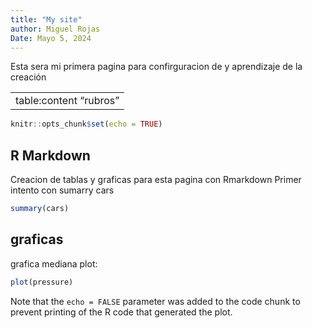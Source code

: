 ```yaml
---
title: "My site"
author: Miguel Rojas
Date: Mayo 5, 2024
---
```


Esta sera mi primera pagina para confirguracion de y aprendizaje de la creación

---
table:content "rubros"
---
```r
knitr::opts_chunk$set(echo = TRUE)
```

## R Markdown

Creacion de tablas y graficas para esta pagina con Rmarkdown 
Primer intento con sumarry cars

```r
summary(cars)
```

## graficas

grafica mediana plot:

```r
plot(pressure)
```

Note that the `echo = FALSE` parameter was added to the code chunk to prevent printing of the R code that generated the plot.
